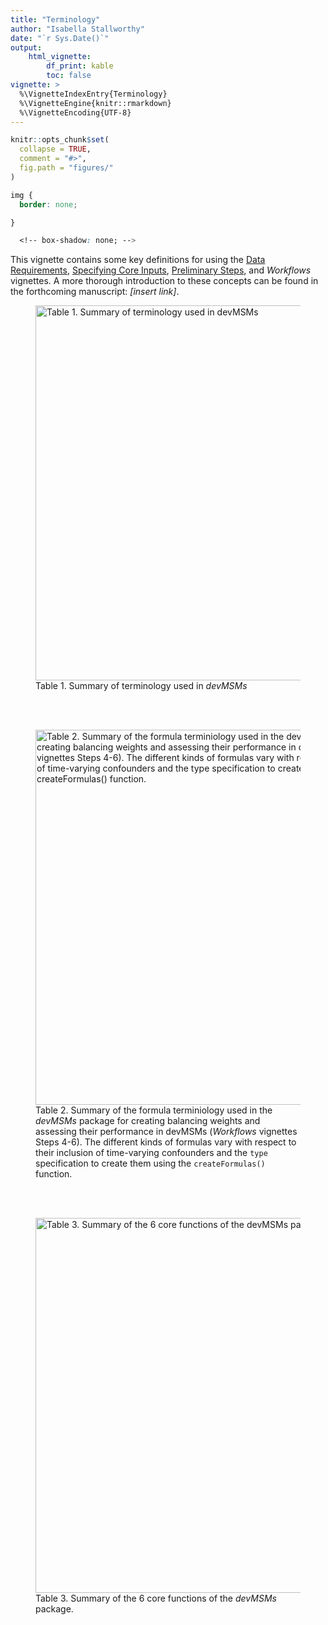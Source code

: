 ```yaml
---
title: "Terminology"
author: "Isabella Stallworthy"
date: "`r Sys.Date()`"
output:
    html_vignette:
        df_print: kable
        toc: false
vignette: >
  %\VignetteIndexEntry{Terminology}
  %\VignetteEngine{knitr::rmarkdown}
  %\VignetteEncoding{UTF-8}
---
```


```r
knitr::opts_chunk$set(
  collapse = TRUE,
  comment = "#>",
  fig.path = "figures/"
)
```

```css
img {
  border: none;

}

  <!-- box-shadow: none; -->
```

This vignette contains some key definitions for using the <a href="https://istallworthy.github.io/devMSMs/articles/Data_Requirements.html">Data Requirements</a>, <a href="https://istallworthy.github.io/devMSMs/articles/Specify_Core_Inputs.html">Specifying Core Inputs</a>, <a href="https://istallworthy.github.io/devMSMs/articles/Preliminary_Steps.html">Preliminary Steps</a>, and *Workflows* vignettes. A more thorough introduction to these concepts can be found in the forthcoming manuscript: *[insert link]*.  
  
![Table 1. Summary of terminology used in *devMSMs*](figures/term summary table.png){width=600px}



<br> 
<br> 

![Table 2. Summary of the formula terminiology used in the *devMSMs* package for creating balancing weights and assessing their performance in devMSMs (*Workflows* vignettes Steps 4-6). The different kinds of formulas vary with respect to their inclusion of time-varying confounders and the `type` specification to create them using the `createFormulas()` function.](figures/formula term summary table.png){width=600px}  
  
<br> 
<br> 


![Table 3. Summary of the 6 core functions of the *devMSMs* package.](figures/function summary table.png){width=600px}  
  

